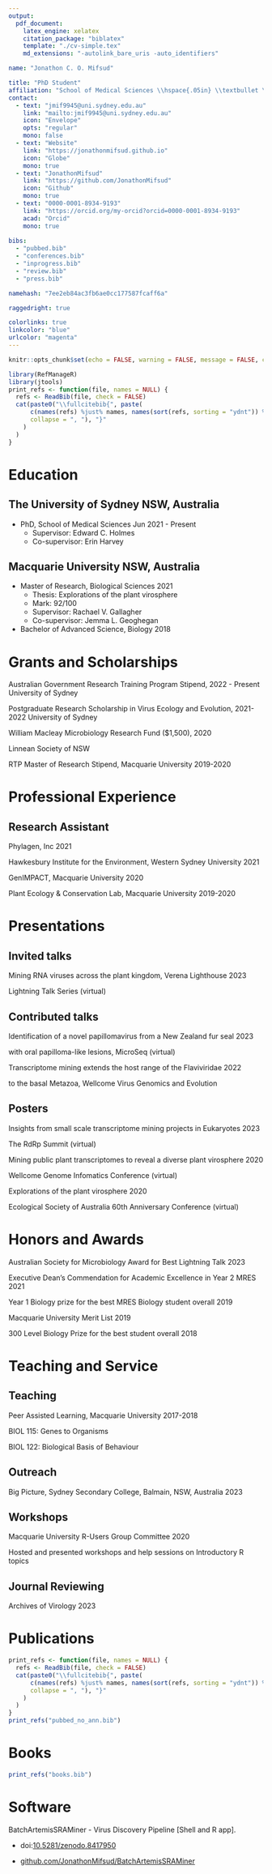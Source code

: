 ```yaml
---
output: 
  pdf_document:
    latex_engine: xelatex
    citation_package: "biblatex"
    template: "./cv-simple.tex"
    md_extensions: "-autolink_bare_uris -auto_identifiers"

name: "Jonathon C. O. Mifsud"

title: "PhD Student"
affiliation: "School of Medical Sciences \\hspace{.05in} \\textbullet \\hspace{.05in} University of Sydney"
contact:
  - text: "jmif9945@uni.sydney.edu.au"
    link: "mailto:jmif9945@uni.sydney.edu.au"
    icon: "Envelope"
    opts: "regular"
    mono: false
  - text: "Website"
    link: "https://jonathonmifsud.github.io"
    icon: "Globe"
    mono: true
  - text: "JonathonMifsud"
    link: "https://github.com/JonathonMifsud"
    icon: "Github"
    mono: true
  - text: "0000-0001-8934-9193"
    link: "https://orcid.org/my-orcid?orcid=0000-0001-8934-9193"
    acad: "Orcid"
    mono: true
    
bibs:
  - "pubbed.bib"
  - "conferences.bib"
  - "inprogress.bib"
  - "review.bib"
  - "press.bib"

namehash: "7ee2eb84ac3fb6ae0cc177587fcaff6a"

raggedright: true

colorlinks: true
linkcolor: "blue"
urlcolor: "magenta"
---
```


```r
knitr::opts_chunk$set(echo = FALSE, warning = FALSE, message = FALSE, comment = "")

library(RefManageR)
library(jtools)
print_refs <- function(file, names = NULL) {
  refs <- ReadBib(file, check = FALSE)
  cat(paste0("\\fullcitebib{", paste(
      c(names(refs) %just% names, names(sort(refs, sorting = "ydnt")) %not% names), 
      collapse = ", "), "}"
    )
  )
}
```

<!-- # Appointments
<!-- 
<!-- ## University of South Carolina \normalfont Columbia, South Carolina, USA
<!-- 
<!-- ### School of Journalism and Mass Communications 
<!-- 
<!-- \vspace{-.05in} 

* Assistant Professor \hfill 2020--
``` -->

# Education

## The University of Sydney \normalfont NSW, Australia

* PhD, School of Medical Sciences \hfill Jun 2021 - Present
  * Supervisor: Edward C. Holmes
  * Co-supervisor: Erin Harvey

## Macquarie University \normalfont NSW, Australia

* Master of Research, Biological Sciences \hfill 2021
  * Thesis: Explorations of the plant virosphere
  * Mark: 92/100
  * Supervisor: Rachael V. Gallagher
  * Co-supervisor: Jemma L. Geoghegan
 

* Bachelor of Advanced Science, Biology \hfill 2018
    

# Grants and Scholarships

\normalfont

Australian Government Research Training Program Stipend, \hfill 2022 - Present
University of Sydney

Postgraduate Research Scholarship in Virus Ecology and Evolution, \hfill 2021-2022
University of Sydney

William Macleay Microbiology Research Fund ($1,500), \hfill 2020

Linnean Society of NSW

RTP Master of Research Stipend, Macquarie University \hfill 2019-2020

# Professional Experience

## Research Assistant
  Phylagen, Inc \normalfont \hfill 2021
  
  Hawkesbury Institute for the Environment, Western Sydney University \normalfont \hfill 2021
  
  GenIMPACT, Macquarie University \normalfont \hfill 2020
  
  Plant Ecology & Conservation Lab, Macquarie University \normalfont \hfill 2019-2020
  
\normalfont

# Presentations 


## Invited talks

Mining RNA viruses across the plant kingdom, Verena Lighthouse  \hfill 2023 \thinspace
  
   Lightning Talk Series (virtual)

## Contributed talks

Identification of a novel papillomavirus from a New Zealand fur seal \hfill 2023 \thinspace

  with oral papilloma-like lesions, MicroSeq  (virtual) 

Transcriptome mining extends the host range of the Flaviviridae \hfill 2022 \thinspace

  to the basal Metazoa, Wellcome Virus Genomics and Evolution 


## Posters

Insights from small scale transcriptome mining projects in Eukaryotes \hfill 2023 \thinspace

  The RdRp Summit (virtual) 

Mining public plant transcriptomes to reveal a diverse plant virosphere \hfill 2020 \thinspace

  Wellcome Genome Infomatics Conference (virtual)

Explorations of the plant virosphere \hfill 2020 \thinspace

  Ecological Society of Australia 60th Anniversary Conference (virtual) 

<!-- # Research in Progress -->

<!-- ```{r results = 'asis'} -->
<!-- print_refs("inprogress.bib", c("long", "longa", "jeonga", "jeong")) -->
<!-- ``` -->


<!-- # Under Review -->

<!-- ```{r results = 'asis'} -->
<!-- print_refs("review.bib",  c("longa", "eveland", "long")) -->
<!-- ``` -->

# Honors and Awards 

Australian Society for Microbiology Award for Best Lightning Talk \hfill 2023 \thinspace 

Executive Dean's Commendation for Academic Excellence in Year 2 MRES \hfill 2021 \thinspace

Year 1 Biology prize for the best MRES Biology student overall \hfill 2019 \thinspace

Macquarie University Merit List \hfill 2019 \thinspace

300 Level Biology Prize for the best student overall \hfill 2018 \thinspace

\normalsize

# Teaching and Service

## Teaching 

Peer Assisted Learning, Macquarie University \hfill 2017-2018 \thinspace 

  \small 
  
  \vspace{-.07in}
  
  BIOL 115: Genes to Organisms
  
  \vspace{-.07in}
  BIOL 122: Biological Basis of Behaviour

\normalsize

## Outreach

\normalsize

Big Picture, Sydney Secondary College, Balmain, NSW, Australia \hfill 2023 \thinspace

## Workshops

Macquarie University R-Users Group Committee \hfill 2020 \thinspace
  \small 
  
  \vspace{-.07in}
  Hosted and presented workshops and help sessions on Introductory R topics

\normalsize

## Journal Reviewing


Archives of Virology  \hfill 2023 \thinspace 
  
<!-- \newpage -->
\normalsize

# Publications

```r
print_refs <- function(file, names = NULL) {
  refs <- ReadBib(file, check = FALSE)
  cat(paste0("\\fullcitebib{", paste(
      c(names(refs) %just% names, names(sort(refs, sorting = "ydnt")) %not% names), 
      collapse = ", "), "}"
    )
  )
}
print_refs("pubbed_no_ann.bib")
```

# Books
```r
print_refs("books.bib")
```

# Software

BatchArtemisSRAMiner - Virus Discovery Pipeline [Shell and R app]. 

\vspace{-.05in}

* doi:[10.5281/zenodo.8417950](https://doi.org/10.5281/zenodo.8417950)

\small 
\vspace{-.07in}

* \faGithub \hspace{.02in} [github.com/JonathonMifsud/BatchArtemisSRAMiner](https://github.com/JonathonMifsud/BatchArtemisSRAMiner) 


<!-- \pagebreak -->

<!-- # References -->

<!-- \begin{multicols}{2} -->

<!-- \textbf{William P. ``Chip'' Eveland, Jr.} \\ -->
<!-- \textit{Professor of Communication} \\ -->
<!-- \textit{Professor of Political Science (by courtesy)} \\ -->
<!-- School of Communication \\ -->
<!-- The Ohio State University \\  -->
<!-- 3139 Derby Hall \\ -->
<!-- 154 North Oval Mall \\ -->
<!-- Columbus, OH 43210 \\ -->
<!-- \href{mailto:eveland.6@osu.edu}{eveland.6@osu.edu} -->

<!-- \textbf{Gerald M. Kosicki} \\ -->
<!-- \textit{Associate Professor} \\ -->
<!-- \textit{Section Head, Journalism Programs} \\ -->
<!-- School of Communication \\ -->
<!-- The Ohio State University \\  -->
<!-- 3138 Derby Hall \\ -->
<!-- 154 North Oval Mall \\ -->
<!-- Columbus, OH 43210 \\ -->
<!-- \href{mailto:kosicki.1@osu.edu}{kosicki.1@osu.edu} -->

<!-- \columnbreak -->

<!-- \textbf{Michael D. Slater} \\ -->
<!-- \textit{Social and Behavioral Sciences \\ Distinguished Professor \\ -->
<!-- Director}, School of Communication \\ -->
<!-- The Ohio State University \\  -->
<!-- 3022 Derby Hall \\ -->
<!-- 154 North Oval Mall \\ -->
<!-- Columbus, OH 43210 \\ -->
<!-- \href{mailto:slater.59@osu.edu}{slater.59@osu.edu} -->
<!-- \end{multicols} -->
